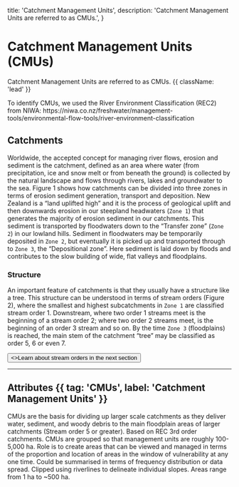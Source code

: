   title: 'Catchment Management Units',
  description:
    'Catchment Management Units are referred to as CMUs.',
}

# Catchment Management Units (CMUs)

Catchment Management Units are referred to as CMUs. {{ className: 'lead' }}

<Note>
    To identify CMUs, we used the River Environment Classification (REC2) from NIWA:
    https://niwa.co.nz/freshwater/management-tools/environmental-flow-tools/river-environment-classification
</Note>

## Catchments

Worldwide, the accepted concept for managing river flows, erosion and sediment is the catchment, defined as an area where water (from precipitation, ice and snow melt or from beneath the ground) is collected by the natural landscape and flows through rivers, lakes and groundwater to the sea.  Figure 1 shows how catchments can be divided into three zones in terms of erosion sediment generation, transport and deposition.  New Zealand is a “land uplifted high” and it is the process of geological uplift and then downwards erosion in our steepland headwaters (`Zone 1`) that generates the majority of erosion sediment in our catchments.  This sediment is transported by floodwaters down to the “Transfer zone” (`Zone 2`) in our lowland hills.  Sediment in floodwaters may be temporarily deposited in `Zone 2`, but eventually it is picked up and transported through to `Zone 3`, the “Depositional zone”. Here sediment is laid down by floods and contributes to the slow building of wide, flat valleys and floodplains.

### Structure

An important feature of catchments is that they usually have a structure like a tree.  This structure can be understood in terms of stream orders (Figure 2), where the smallest and highest subcatchments in `Zone 1` are classified stream order 1.  Downstream, where two order 1 streams meet is the beginning of a stream order 2; where two order 2 streams meet, is the beginning of an order 3 stream and so on.  By the time `Zone 3` (floodplains) is reached, the main stem of the catchment “tree” may be classified as order 5, 6 or even 7.

<div className="not-prose mb-16 mt-6 flex gap-3">
  <Button href="/stream-orders" arrow="right" variant="text">
    <>Learn about stream orders in the next section</>
  </Button>
</div>

---

## Attributes {{ tag: 'CMUs', label: 'Catchment Management Units' }}

<List>
    <ListItem>
        CMUs are the basis for dividing up larger scale catchments as they deliver water, sediment, and woody debris to the main floodplain areas of larger catchments (Stream order 5 or greater).
    </ListItem>
    <ListItem>
        Based on REC 3rd order catchments.
    </ListItem>
    <ListItem>
        CMUs are grouped so that management units are roughly 100-5,000 ha.
    </ListItem>
    <ListItem>
        Role is to create areas that can be viewed and managed in terms of the proportion and location of areas in the window of vulnerability at any one time.
    </ListItem>
    <ListItem>
        Could be summarised in terms of frequency distribution or data spread.
    </ListItem>
    <ListItem>
        Clipped using riverlines to delineate individual slopes.
    </ListItem>
    <ListItem>
        Areas range from 1 ha to ~500 ha.
    </ListItem>
</List>
